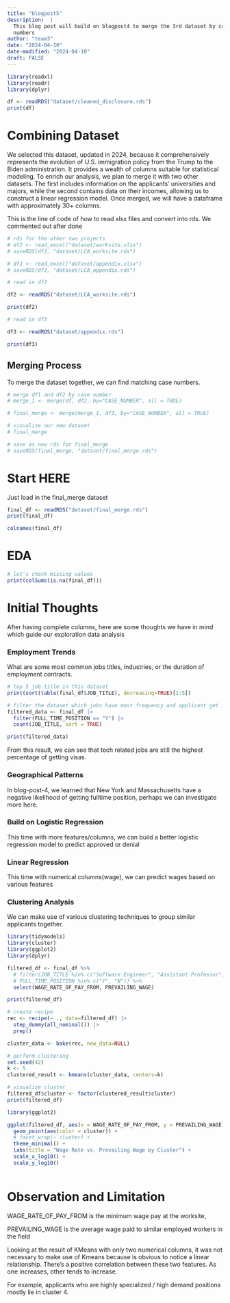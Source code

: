 ```yaml
---
title: "blogpost5"
description:  |
  This blog post will build on blogpost4 to merge the 3rd dataset by case
  numbers
author: "team3"
date: "2024-04-10"
date-modified: "2024-04-10"
draft: FALSE
---
```


```r
library(readxl)
library(readr)
library(dplyr)
```

```r
df <- readRDS("dataset/cleaned_disclosure.rds")
print(df)
```
# Combining Dataset

We selected this dataset, updated in 2024, because it comprehensively represents the evolution of U.S. immigration policy from the Trump to the Biden administration. It provides a wealth of columns suitable for statistical modeling. To enrich our analysis, we plan to merge it with two other datasets. The first includes information on the applicants' universities and majors, while the second contains data on their incomes, allowing us to construct a linear regression model. Once merged, we will have a dataframe with approximately 30+ columns.

This is the line of code of how to read xlsx files and convert into rds. We commented out after done
```r

# rds for the other two projects
# df2 <- read_excel("dataset/worksite.xlsx")
# saveRDS(df2, "dataset/LCA_worksite.rds")

# df3 <- read_excel("dataset/appendix.xlsx")
# saveRDS(df3, "dataset/LCA_appendix.rds")
```

```r
# read in df2

df2 <- readRDS("dataset/LCA_worksite.rds")

print(df2)
```

```r
# read in df3

df3 <- readRDS("dataset/appendix.rds")

print(df3)
```

## Merging Process
To merge the dataset together, we can find matching case numbers.

```r
# merge df1 and df2 by case number
# merge_1 <- merge(df, df2, by="CASE_NUMBER", all = TRUE)
```

```r
# final_merge <- merge(merge_1, df3, by="CASE_NUMBER", all = TRUE)
```

```r
# visualize our new dataset
# final_merge
```

```r
# save as new rds for final_merge
# saveRDS(final_merge, "dataset/final_merge.rds")
```

# Start HERE

Just load in the final_merge dataset
```r
final_df <- readRDS("dataset/final_merge.rds")
print(final_df)
```

```r
colnames(final_df)
```
# EDA

```r
# let's check missing values
print(colSums(is.na(final_df)))
```

# Initial Thoughts
After having complete columns, here are some thoughts we have in mind which guide our exploration data analysis

### Employment Trends
What are some most common jobs titles, industries, or the duration of employment contracts.

```r
# top 5 job_title in this dataset
print(sort(table(final_df$JOB_TITLE), decreasing=TRUE)[1:5])
```

```r
# filter the dataset which jobs have most frequency and applicant get full time position
filtered_data <- final_df |>
  filter(FULL_TIME_POSITION == "Y") |>
  count(JOB_TITLE, sort = TRUE)

print(filtered_data)
```
From this result, we can see that tech related jobs are still the highest percentage of getting visas.

### Geographical Patterns
In blog-post-4, we learned that New York and Massachusetts have a negative likelihood of getting fulltime position, perhaps we can investigate more here.

### Build on Logistic Regression
This time with more features/columns, we can build a better logistic regression model to predict approved or denial

### Linear Regression
This time with numerical columns(wage), we can predict wages based on various features


### Clustering Analysis
We can make use of various clustering techniques to group similar applicants together.
```r
library(tidymodels)
library(cluster)
library(ggplot2)
library(dplyr)

filtered_df <- final_df %>%
  # filter(JOB_TITLE %in% c("Software Engineer", "Assistant Professor", "Business Analyst", "Machine Learning Engineer"),
  # FULL_TIME_POSITION %in% c("Y", "N")) %>%
  select(WAGE_RATE_OF_PAY_FROM, PREVAILING_WAGE)

print(filtered_df)
```


```r
# create recipe
rec <- recipe(~ ., data=filtered_df) |>
  step_dummy(all_nominal()) |>
  prep()

cluster_data <- bake(rec, new_data=NULL)

# perform clustering
set.seed(42)
k <- 5
clustered_result <- kmeans(cluster_data, centers=k)

# visualize cluster
filtered_df$cluster <- factor(clustered_result$cluster)
print(filtered_df)
```

```r
library(ggplot2)

ggplot(filtered_df, aes(x = WAGE_RATE_OF_PAY_FROM, y = PREVAILING_WAGE)) +
  geom_point(aes(color = cluster)) +
  # facet_wrap(~ cluster) +
  theme_minimal() +
  labs(title = "Wage Rate vs. Prevailing Wage by Cluster") +
  scale_x_log10() +
  scale_y_log10()
  
```

# Observation and Limitation

WAGE_RATE_OF_PAY_FROM is the minimum wage pay at the worksite, 

PREVAILING_WAGE is the average wage paid to similar employed workers in the field

Looking at the result of KMeans with only two numerical columns, it was not necessary to make use of Kmeans because is obvious to notice a linear relationship. There's a positive correlation between these two features. As one increases, other tends to increase.

For example, applicants who are highly specialized / high demand positions mostly lie in cluster 4. 

